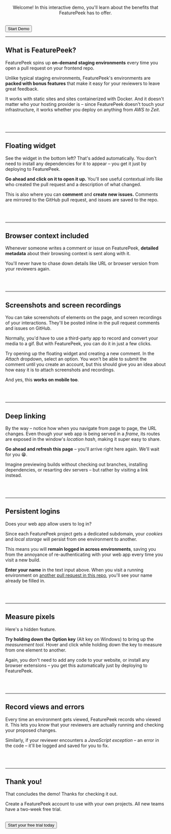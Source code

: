 
<Layout>

<Logo demo width="100%" />

<center>

Welcome! In this interactive demo, you'll learn about the benefits that FeaturePeek has to offer. 

</center>
<br />
<Button href="/1">Start Demo</Button>

</Layout>

---

<Layout>

## What is FeaturePeek?

FeaturePeek spins up **on-demand staging environments** every time you open a pull request on your frontend repo.

Unlike typical staging environments, FeaturePeek's environments are **packed with bonus features** that make it easy for your reviewers to leave great feedback. 

It works with static sites and sites containerized with Docker. And it doesn't matter who your hosting provider is – since FeaturePeek doesn't touch your infrastructure, it works whether you deploy on anything from *AWS to Zeit*.

<br /><br />
</Layout>

---

<Layout>

## Floating widget

See the widget in the bottom left? That's added automatically. You don't need to install any dependencies for it to appear – you get it just by deploying to FeaturePeek. 

**Go ahead and click on it to open it up.** You'll see useful contextual info like who created the pull request and a description of what changed.

This is also where you can **comment** and **create new issues.** Comments are mirrored to the GitHub pull request, and issues are saved to the repo.

<br /><br />
</Layout>

---

<Layout>

## Browser context included

Whenever someone writes a comment or issue on FeaturePeek, **detailed metadata** about their browsing context is sent along with it. 

<Metadata />

You'll never have to chase down details like URL or browser version from your reviewers again.

<br /><br />
</Layout>

---

<Layout>

## Screenshots and screen recordings

You can take screenshots of elements on the page, and screen recordings of your interactions. They'll be posted inline in the pull request comments and issues on GitHub.

<Emoji />

Normally, you'd have to use a third-party app to record and convert your media to a gif. But with FeaturePeek, you can do it in just a few clicks.

Try opening up the floating widget and creating a new comment. In the *Attach* dropdown, select an option. You won't be able to submit the comment until you create an account, but this should give you an idea about how easy it is to attach screenshots and recordings.

And yes, this **works on mobile too**.

<br /><br />
</Layout>

---

<Layout>

## Deep linking

By the way – notice how when you navigate from page to page, the URL changes. Even though your web app is being served in a *frame*, its routes are exposed in the window's *location hash*, making it super easy to share.

**Go ahead and refresh this page** – you'll arrive right here again. We'll wait for you 😁.

Imagine previewing builds without checking out branches, installing dependencies, or resarting dev servers – but rather by visiting a link instead.

<br /><br />
</Layout>

---

<Layout>

## Persistent logins

Does your web app allow users to log in?

Since each FeaturePeek project gets a dedicated subdomain, your *cookies* and *local storage* will persist from one environment to another. 

This means you will **remain logged in across environments**, saving you from the annoyance of re-authenticating with your web app every time you visit a new build.

<LocalStorage />

**Enter your name** in the text input above. When you visit a running environment on <a href="https://github.com/featurepeek/demo/pulls" target="_blank">another pull request in this repo</a>, you'll see your name already be filled in.

<br /><br />
</Layout>

---

<Layout>

## Measure pixels

Here's a hidden feature.

**Try holding down the Option key** (Alt key on Windows) to bring up the *measurement tool*. Hover and click while holding down the key to measure from one element to another. 

<ColorGrid />

Again, you don't need to add any code to your website, or install any browser extensions – you get this automatically just by deploying to FeaturePeek. 

<br /><br />
</Layout>

---

<Layout>

## Record views and errors

Every time an environment gets viewed, FeaturePeek records who viewed it. This lets you know that your reviewers are actually running and checking your proposed changes. 

Similarly, if your reviewer encounters a *JavaScript exception* – an error in the code – it'll be logged and saved for you to fix. 

<br /><br />
</Layout>

---

<Layout>

## Thank you!

That concludes the demo! Thanks for checking it out. 

<!-- Why don't you <a href="https://github.com/featurepeek/demo" target="_blank">fork this repo</a> and make changes of your own? You'll see your changes deploy on FeaturePeek, supercharged with all the review tools you just learned about.  -->

Create a FeaturePeek account to use with your own projects. All new teams have a two-week free trial. 

<br />
<Button href="https://dashboard.featurepeek.com/login" target="_blank">Start your free trial today</Button>

<br /><br />
</Layout>



